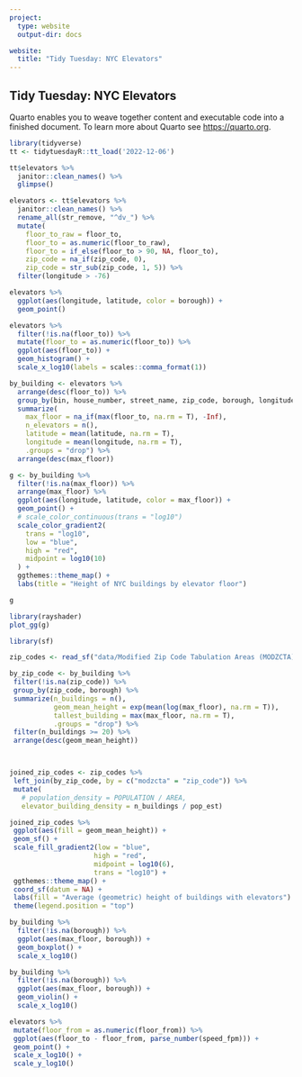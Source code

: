 ```yaml
---
project:
  type: website
  output-dir: docs

website:
  title: "Tidy Tuesday: NYC Elevators"
---
```


## Tidy Tuesday: NYC Elevators

Quarto enables you to weave together content and executable code into a finished document. To learn more about Quarto see <https://quarto.org>.

```r
library(tidyverse)
tt <- tidytuesdayR::tt_load('2022-12-06')

tt$elevators %>% 
  janitor::clean_names() %>%
  glimpse()

elevators <- tt$elevators %>%
  janitor::clean_names() %>%
  rename_all(str_remove, "^dv_") %>%
  mutate(
    floor_to_raw = floor_to,
    floor_to = as.numeric(floor_to_raw),
    floor_to = if_else(floor_to > 90, NA, floor_to),
    zip_code = na_if(zip_code, 0),
    zip_code = str_sub(zip_code, 1, 5)) %>%
  filter(longitude > -76)

```

```r
elevators %>%
  ggplot(aes(longitude, latitude, color = borough)) +
  geom_point()

elevators %>%
  filter(!is.na(floor_to)) %>%
  mutate(floor_to = as.numeric(floor_to)) %>%
  ggplot(aes(floor_to)) + 
  geom_histogram() +
  scale_x_log10(labels = scales::comma_format(1))
```

```r
by_building <- elevators %>%
  arrange(desc(floor_to)) %>%
  group_by(bin, house_number, street_name, zip_code, borough, longitude, latitude) %>%
  summarize(
    max_floor = na_if(max(floor_to, na.rm = T), -Inf),
    n_elevators = n(),
    latitude = mean(latitude, na.rm = T),
    longitude = mean(longitude, na.rm = T),
    .groups = "drop") %>%
  arrange(desc(max_floor)) 

g <- by_building %>%
  filter(!is.na(max_floor)) %>%
  arrange(max_floor) %>%
  ggplot(aes(longitude, latitude, color = max_floor)) +
  geom_point() +
  # scale_color_continuous(trans = "log10")
  scale_color_gradient2(
    trans = "log10",
    low = "blue",
    high = "red",
    midpoint = log10(10)
  ) + 
  ggthemes::theme_map() + 
  labs(title = "Height of NYC buildings by elevator floor")

g

```

```r

library(rayshader)
plot_gg(g)
```

```r
library(sf)

zip_codes <- read_sf("data/Modified Zip Code Tabulation Areas (MODZCTA)_20250310")

by_zip_code <- by_building %>%
 filter(!is.na(zip_code)) %>%
 group_by(zip_code, borough) %>%
 summarize(n_buildings = n(),
           geom_mean_height = exp(mean(log(max_floor), na.rm = T)),
           tallest_building = max(max_floor, na.rm = T),
           .groups = "drop") %>%
 filter(n_buildings >= 20) %>%
 arrange(desc(geom_mean_height))



joined_zip_codes <- zip_codes %>%
 left_join(by_zip_code, by = c("modzcta" = "zip_code")) %>%
 mutate(
   # population_density = POPULATION / AREA,
   elevator_building_density = n_buildings / pop_est)

joined_zip_codes %>%
 ggplot(aes(fill = geom_mean_height)) +
 geom_sf() +
 scale_fill_gradient2(low = "blue",
                     high = "red",
                     midpoint = log10(6),
                     trans = "log10") +
 ggthemes::theme_map() +
 coord_sf(datum = NA) +
 labs(fill = "Average (geometric) height of buildings with elevators") +
 theme(legend.position = "top")

```

```r

by_building %>%
  filter(!is.na(borough)) %>%
  ggplot(aes(max_floor, borough)) +
  geom_boxplot() + 
  scale_x_log10()

by_building %>%
  filter(!is.na(borough)) %>%
  ggplot(aes(max_floor, borough)) +
  geom_violin() + 
  scale_x_log10()
```

```r

elevators %>%
 mutate(floor_from = as.numeric(floor_from)) %>%
 ggplot(aes(floor_to - floor_from, parse_number(speed_fpm))) +
 geom_point() +
 scale_x_log10() +
 scale_y_log10()

```
